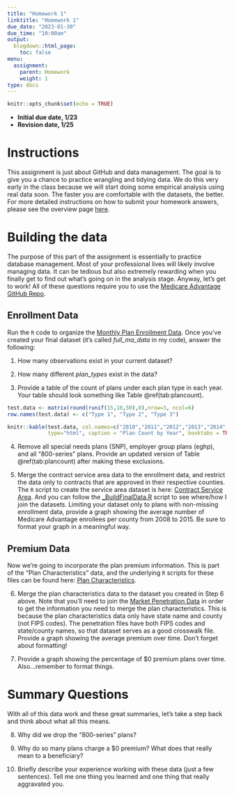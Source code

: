 ```yaml
---
title: "Homework 1"
linktitle: "Homework 1"
due_date: "2023-01-30"
due_time: "10:00am"
output:
  blogdown::html_page:
    toc: false
menu:
  assignment:
    parent: Homework
    weight: 1
type: docs
---
```


```r
knitr::opts_chunk$set(echo = TRUE)
```

- **Initial due date, 1/23**
- **Revision date, 1/25**

# Instructions
This assignment is just about GitHub and data management. The goal is to give you a chance to practice wrangling and tidying data. We do this very early in the class because we will start doing some empirical analysis using real data soon. The faster you are comfortable with the datasets, the better. For more detailed instructions on how to submit your homework answers, please see the overview page [here](/assignment/).

# Building the data
The purpose of this part of the assignment is essentially to practice database management. Most of your professional lives will likely involve managing data. It can be tedious but also extremely rewarding when you finally get to find out what's going on in the analysis stage. Anyway, let's get to work! All of these questions require you to use the [Medicare Advantage GitHub Repo](https://github.com/imccart-class/ma).


## Enrollment Data
Run the `R` code to organize the [Monthly Plan Enrollment Data](https://github.com/imccart-class/ma/blob/master/data-code/1_Plan_Data.R). Once you've created your final dataset (it's called *full_ma_data* in my code), answer the following:

1. How many observations exist in your current dataset? 

2. How many different *plan_types* exist in the data?

3. Provide a table of the count of plans under each plan type in each year. Your table should look something like Table \@ref(tab:plancount).

```r
test.data <- matrix(round(runif(15,10,50),0),nrow=3, ncol=6)
row.names(test.data) <- c("Type 1", "Type 2", "Type 3")
```

```r
knitr::kable(test.data, col.names=c("2010","2011","2012","2013","2014","2015"),
             type="html", caption = "Plan Count by Year", booktabs = TRUE)
```

4. Remove all special needs plans (SNP), employer group plans (eghp), and all "800-series" plans. Provide an updated version of Table \@ref(tab:plancount) after making these exclusions.

5. Merge the contract service area data to the enrollment data, and restrict the data only to contracts that are approved in their respective counties. The `R` script to create the service area dataset is here: [Contract Service Area](https://github.com/imccart-class/ma/blob/master/data-code/3_Service_Areas.R). And you can follow the [_BuildFinalData.R](https://github.com/imccart-class/ma/blob/master/data-code/_BuildFinalData.R) script to see where/how I join the datasets. Limiting your dataset only to plans with non-missing enrollment data, provide a graph showing the average number of Medicare Advantage enrollees per county from 2008 to 2015. Be sure to format your graph in a meaningful way.

## Premium Data
Now we're going to incorporate the plan premium information. This is part of the "Plan Characteristics" data, and the underlying `R` scripts for these files can be found here: [Plan Characteristics](https://github.com/imccart-class/ma/blob/master/data-code/2_Plan_Characteristics.R).

6. Merge the plan characteristics data to the dataset you created in Step 6 above. Note that you'll need to join the [Market Penetration Data](https://github.com/imccart-class/ma/blob/master/data-code/4_Penetration_Files.R) in order to get the information you need to merge the plan characteristics. This is because the plan characteristics data only have state name and county (not FIPS codes). The penetration files have both FIPS codes and state/county names, so that dataset serves as a good crosswalk file. Provide a graph showing the average premium over time. Don't forget about formatting!

7. Provide a graph showing the percentage of $0 premium plans over time. Also...remember to format things.

# Summary Questions
With all of this data work and these great summaries, let's take a step back and think about what all this means.

8. Why did we drop the "800-series" plans?

9. Why do so many plans charge a $0 premium? What does that really mean to a beneficiary?

10. Briefly describe your experience working with these data (just a few sentences). Tell me one thing you learned and one thing that really aggravated you.
